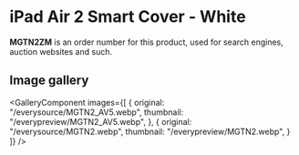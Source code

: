
# iPad Air 2 Smart Cover - White

<Callout type='info' emoji='👉🏻'>**MGTN2ZM** is an order number for this product, used for search engines, auction websites and such.</Callout>

## Image gallery

<GalleryComponent
    images={[
      {
        original: "/everysource/MGTN2_AV5.webp",
        thumbnail: "/everypreview/MGTN2_AV5.webp",
      },
      {
        original: "/everysource/MGTN2.webp",
        thumbnail: "/everypreview/MGTN2.webp",
      }
    ]}
  />
